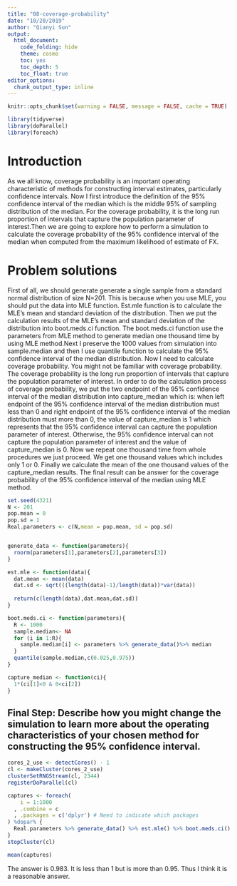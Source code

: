 ```yaml
---
title: "08-coverage-probability"
date: "10/20/2019"
author: "Qianyi Sun"
output:
  html_document:
    code_folding: hide
    theme: cosmo
    toc: yes
    toc_depth: 5
    toc_float: true
editor_options: 
  chunk_output_type: inline
---
```



```r
knitr::opts_chunk$set(warning = FALSE, message = FALSE, cache = TRUE)
```

```r
library(tidyverse)
library(doParallel)
library(foreach)
```

# Introduction
As we all know, coverage probability is an important operating characteristic of methods for constructing interval estimates, particularly confidence intervals. Now I first introduce the definition of the 95% confidence interval of the median which is the middle 95% of sampling distribution of the median. For the coverage probability, it is the long run proportion of intervals that capture the population parameter of interest.Then we are going to explore how to perform a simulation to calculate the coverage probability of the 95% confidence interval of the median when computed from the maximum likelihood of estimate of FX.

# Problem solutions

First of all, we should generate generate a single sample from a standard normal distribution of size N=201. This is because when you use MLE, you should put the data into MLE function. Est.mle function is to calculate the MLE's mean and standard deviation of the distribution. Then we put the calculation results of the MLE's mean and standard deviation of the distribution into boot.meds.ci function. The boot.meds.ci function use the parameters from MLE method to generate median one thousand time by using MLE method.Next I preserve the 1000 values from simulation into sample.median and then I use quantile function to calculate the 95% confidence interval of the median distribution. Now I need to calculate coverage probability. You might not be familiar with coverage probability. The coverage probability is the long run proportion of intervals that capture the population parameter of interest. In order to do the calculation process of coverage probability, we put the two endpoint of the 95% confidence interval of the median distribution into capture_median which is: when left endpoint of the 95% confidence interval of the median distribution must less than 0 and right endpoint of the 95% confidence interval of the median distribution must more than 0, the value of capture_median is 1 which represents that the 95% confidence interval can capture the population parameter of interest. Otherwise, the 95% confidence interval can not capture the population parameter of interest and the value of capture_median is 0. Now we repeat one thousand time from whole procedures we just proceed. We get one thousand values which includes only 1 or 0. Finally we calculate the mean of the one thousand values of the capture_median results. The final result can be answer for the coverage probability of the 95% confidence interval of the median using MLE method.

```r
set.seed(4321)
N <- 201
pop.mean = 0
pop.sd = 1
Real.parameters <- c(N,mean = pop.mean, sd = pop.sd)


generate_data <- function(parameters){
  rnorm(parameters[1],parameters[2],parameters[3])
}

est.mle <- function(data){
  dat.mean <- mean(data)
  dat.sd <- sqrt(((length(data)-1)/length(data))*var(data))
  
  return(c(length(data),dat.mean,dat.sd)) 
}

boot.meds.ci <- function(parameters){
  R <- 1000
  sample.median<- NA
  for (i in 1:R){
    sample.median[i] <- parameters %>% generate_data()%>% median
  }
  quantile(sample.median,c(0.025,0.975))
}

capture_median <- function(ci){
  1*(ci[1]<0 & 0<ci[2])
}
```



## Final Step: Describe how you might change the simulation to learn more about the operating characteristics of your chosen method for constructing the 95% confidence interval.

```r
cores_2_use <- detectCores() - 1
cl <- makeCluster(cores_2_use)
clusterSetRNGStream(cl, 2344)
registerDoParallel(cl)

captures <- foreach(
    i = 1:1000
  , .combine = c
  , .packages = c('dplyr') # Need to indicate which packages
) %dopar% {
  Real.parameters %>% generate_data() %>% est.mle() %>% boot.meds.ci() %>% capture_median()
}
stopCluster(cl)

mean(captures)
```

The answer is 0.983. It is less than 1 but is more than 0.95. Thus I think it is a reasonable answer.



